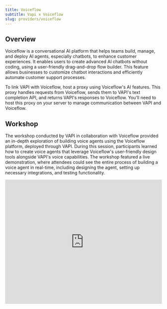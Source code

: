 ```yaml
---
title: Voiceflow
subtitle: Vapi x Voiceflow
slug: providers/voiceflow
---
```



## Overview

Voiceflow is a conversational AI platform that helps teams build, manage, and deploy AI agents, especially chatbots, to enhance customer experiences. It enables users to create advanced AI chatbots without coding, using a user-friendly drag-and-drop flow builder. This feature allows businesses to customize chatbot interactions and efficiently automate customer support processes.

To link VAPI with Voiceflow, host a proxy using Voiceflow's AI features. This proxy handles requests from Voiceflow, sends them to VAPI's text completion API, and returns VAPI's responses to Voiceflow. You'll need to host this proxy on your server to manage communication between VAPI and Voiceflow.

## Workshop

The workshop conducted by VAPI in collaboration with Voiceflow provided an in-depth exploration of building voice agents using the Voiceflow platform, deployed through VAPI. During this session, participants learned how to create voice agents that leverage Voiceflow's user-friendly design tools alongside VAPI's voice capabilities. The workshop featured a live demonstration, where attendees could see the entire process of building a voice agent in real-time, including designing the agent, setting up necessary integrations, and testing functionality.

<iframe
        src="https://www.youtube.com/embed/PbS9rfopZQA"
        title="YouTube video player"
        frameborder="0"
        allow="accelerometer; autoplay; clipboard-write; encrypted-media; gyroscope; picture-in-picture; web-share"
        referrerpolicy="strict-origin-when-cross-origin"
        width="100%"
        height="400px"
        allowfullscreen
/>
By the end of the workshop, participants gained insights into building and deploying voice agents, practical skills in designing conversational flows, and an understanding of voice agents.
